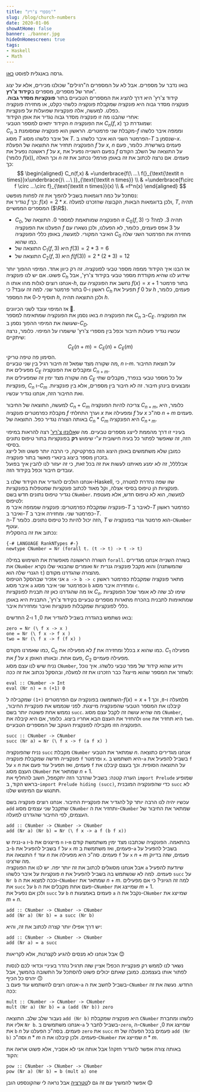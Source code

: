 ```yaml
---
title: "מספרי צ'רץ'"
slug: /blog/church-numbers
date: 2020-01-06
showAtHome: false
banner: ./banner.jpg
hideOnHomescreen: true
tags:
- Haskell
- Math
---
```


גרסה באנגלית לפוסט [כאן](./en/).

בואו נדבר על מספרים. אבל לא על המספרים ה"רגילים" שכולנו מכירים, אלא על יצוג אחר של מספרים, מספרים ב**קידוד צ'רץ'**.  
קידוד צ'רץ' היא דרך להציג את המספרים הטבעיים בתור **פונקציות מסדר גבוה**.
פונקציה מסדר גבוה היא פונקציה שמקבלת פונקציה כלשהי כקלט, או מחזירה פונקציה כפלט. למעשה, אלה פונקציות שפועלות על פונקציות.  
אחרי שהבנו מה זו פונקציה מסדר גבוה נגדיר את אופן הקידוד:  
הקידוד יתאים למספר הטבעי $n$ את הפונקציה $C_n(f, x)$ שמוגדרת כך:  
$C_n$ מקבלת שני פרמטרים. הראשון הוא פונקציה שמסומנת ב-$f$ וממפה איבר כלשהו מסוג $T$ אל איבר כלשהו מסוג $T$. הפרמטר השני הוא איבר כלשהו ב-$T$ שנסמן ב-$x$.  
הפונקציה תחזיר את התוצאה של הפעלת $f$ על $x$, $n$ פעמים בשרשרת. כלומר, פעם ראשונה נפעיל את $f$ על $x$, בפעם השנייה נפעיל את $f$ על התוצאה של השלב הקודם (כלומר $f(x)$), וכך האלה $n$ פעמים.
אם נרצה לכתוב את זה באופן פורמלי נכתוב את זה כך:
$$
\begin{aligned}
C_n(f,x)
& =\underbrace{f(\ ...\ f(}_{\text{\textit n times}}x\underbrace{)\ ...\ )}_{\text{\textit n times}} \\
& =\underbrace{f\circ f \circ ...\circ f}_{\text{\textit n times}}(x) \\
& =f^n(x)
\end{aligned}
$$
נסתכל על כמה דוגמאות בשביל להפוך את זה לפחות מופשט:  
נגדיר את $f$ כך: $f(x)=2*x$. ולכן בדוגמאות הבאות, הקבוצה שהזכרנו למעלה, $T$, תהיה המספרים הממשיים ($\R$).
- $C_0$, זו הפונקציה שמותאמת למספר $0$. התוצאה של $C_0(f, 3)$ תהיה $3$. למה? כי הפעלנו את הפונקציה $f$ על $3$ אפס פעמים, כלומר, לא הפעלנו, ולכן נשארו עם האיבר המקורי.
  למעשה, באופן כללי הפונקציה $C_0$ מחזירה את הפרמטר השני שלה כמו שהוא.
- התוצאה של $C_1(f, 3)$ היא $f(3)=2*3=6$
- התוצאה של $C_2(f, 3)$ היא $f(f(3))=2*(2*3)=12$

אז הבנו איך הקידוד ממפה מספר טבעי לפונקציה. זה רק כיוון אחד.
המיפוי ההפוך יותר פשוט. אם יש לנו פונקציה $C_h$ שידוע לנו שהיא מקודדת מספר טבעי בקידוד צ'רץ', אבל אנחנו רוצים לגלות מהו אותו ה-$h$, 
נחשב את הפונקציה עם $f(x)=x+1$ בתור פרמטר ראשון ו-$0$ בתור פרמטר שני.
למה זה עובד? כי $C_h$ תפעיל את $f$ על $0$ $h$ פעמים, כלומר, תוסיף ל-$0$ את המספר $h$, ולכן התוצאה תהיה $h$.

אז המיפוי עובד לשני הכיוונים 🥳.  
בואו נסמן את הפונקציה שמתאימה למספר $n$ את הפונקציה $C_n$ ב-$C_E$. את הפונקציה שעושה את המיפוי ההפוך נסמן ב-$C_D$.  
עכשיו נגדיר פעולות חיבור וכפל בין מספרי צ'רץ' שישמרו על המיפוי. כלומר, נרצה שיתקיים:
$$C_E(n + m)=C_E(n)+C_E(m)$$
הסימון פה טיפה טריקי.  
מה שקורה מצד שמאל זה חיבור רגיל בין שני טבעיים, $n$ ו-$m$. על תוצאת החיבור מפעילים את $C_E$ ומקבלים את הפונקציה $C_{n+m}$.  
מה שקורה מצד ימין זה שמפעילים את $C_E$ על כל מספר טבעי בנפרד, מקבלים שתי פונקציות, $C_n$ ו-$C_m$ ומבצעים בינהן חיבור. זה לא חיבור בין מספרים, אלא בין פונקציות. ואת החיבור הזה, אנחנו נגדיר עכשיו.

למעשה, התוצאה של החיבור $C_n+C_m$ צריכה להיות הפונקציה $C_{n+m}$, כלומר, היא מקבלת כפרמטרים פונקציה $f$ וערך התחלתי $x$ ומפעילה את $f$ על $x$ סה"כ $n+m$ פעמים.  
באותה הצורה נגדיר כפל. התוצאה של $C_n*C_m$ היא הפונקציה $C_{n*m}$.

בעיניי זו דרך מהממת לייצג מספרים טבעיים. מה ש[אלונזו צ'רץ'](https://he.wikipedia.org/wiki/אלונזו_צ'רץ') רצה להראות במיפוי הזה, זה שאפשר לפתור כל בעיה חישובית ע"י שימוש **רק**  בפונקציות בתור טיפוס נתונים בסיסי.  
כמובן שלא משתמשים באופן היצוג הזה בפרקטיקה, כי הרבה יותר פשוט וזול לייצג בזכרון מספר ביצוג בינארי מאשר בתור פונקציה.  
אבלללל, זה לא ימנע מאיתנו לעשות את זה בכל זאת, כי זה יעזור לנו להבין איך בפועל עובדים חיבור וכפל בקידוד הזה.

אנחנו הולכים להגדיר את הקידוד שלנו ב-Haskell, שזו שפה נהדרת למטרה, כי פונקציות הן טיפוס בסיסי אצלה, וקל מאוד לכתוב פונקציות שמטפלות בפונקציות.  
נגדיר טיפוס נתונים חדש בשם `CNumber`. למעשה, הוא לא טיפוס חדש, אלא מעטפת לטיפוס:  
פונקציה שמקבלת כפרמטרים:  פונקציה שממפה איבר מ-$T$ לאיבר ב-$T$ כפרמטר ראשון ואיבר ב-$T$ כפרמטר שני. ומחזירה איבר ב-$T$.  
ה-$T$ הזה יכול להיות כל טיפוס נתונים. כלומר, $T$ הוא פרמטר גנרי בפונקציה ש-`CNumber` עוטף.  
נכתוב את זה בהסקלית:

```hs:gist=SophieSaiada/4bcdc401767be16c95d3f17c8daef0e1#file-churchnumbers-hs-L1-L5
{-# LANGUAGE RankNTypes #-}
newtype CNumber = Nr (forall t. (t -> t) -> t -> t)
```

השורה הראשונה מאפשרת את השימוש במילה `forall`. בשורה השנייה אנחנו מגדירים את `CNumber` ואומרים שהבנאי שלו נקרא `Nr` והוא מקבל פונקציה גנרית (שהמשתנה הגנרי שלה הוא `t`) מהצורה שהגדרנו מקודם.  
אני אזכיר שבהסקל הטיפוס `a -> b -> c` מתאר פונקציה שמקבלת כפרמטר ראשון איבר מסוג `a` וכפרמטר שני איבר מסוג `b` ומחזירה איבר מסוג `c`.  
אז מה שהגדרנו כאן זה תבנית לפונקציות $C_n$. שימו לב שזה לא אומר שכל הפונקציות שמתאימות לתבנית בהכרח מתארות מספרים טבעיים בקידוד צ'רץ', התבנית היא באופן כללי לפונקציות שמקבלות פונקציות ואיבר ומחזירות איבר.

בואו נשתמש בהגדרה בשביל להגדיר את $0$, $1$ ו-$2$ החדשים:
```hs:gist=SophieSaiada/4bcdc401767be16c95d3f17c8daef0e1#file-churchnumbers-hs-L7-L10
zero = Nr (\ f x -> x )
one = Nr (\ f x -> f x )
two = Nr (\ f x -> f (f x) )
```
כמו שאמרנו מקודם, $C_0$ לא מפעילה את $f$ בכלל ומחזירה את $x$ כמו שהוא. $C_1$ מפעילה את $f$ על $x$ פעם אחת. ובאותו האופן, $C_2$ מפעילה פעמיים.  
נניח שיש לנו עצם מסוג `CNumber`, וידוע שהוא קידוד של מפר טבעי כלשהו. איך נוכל לשחזר את המספר שהוא מייצג? כבר הזכרנו את זה למעלה, ובהסקל נכתוב את זה ככה:
```hs:gist=SophieSaiada/4bcdc401767be16c95d3f17c8daef0e1#file-churchnumbers-hs-L12-L13
eval :: CNumber -> Int
eval (Nr n) = n (+1) 0
```
השתמשנו בפונקציה עם הפרמטרים `(+1)` שמקבילה ל-$f(x)=x+1$ מלמעלה ו-`0`, וכך קיבלנו את המספר הטבעי שהפונקציה מייצגת.
לפני שנממש את פונקציית החיבור, נממש אחת פשוטה יותר בשם `succ`. מה שהיא עושה זה לקבל עצם מסוג `CNumber`, ולהחזיר את העצם הבא אחריו ביצוג. כלומר, אם היא קיבלה את `one` היא תחזיר את `two`. הפונקציה הזו מקבילה לפונקצית העוקב של המספרים הטבעיים.
```hs:gist=SophieSaiada/4bcdc401767be16c95d3f17c8daef0e1#file-churchnumbers-hs-L15-L16
succ :: CNumber -> CNumber
succ (Nr a) = Nr (\ f x -> f (a f x) )
```
נניח שהפונקציה `succ` מקבלת `CNumber` שמתאר את הטבעי $n$.
אנחנו מגדירים כתוצאה פונקצייה חדשה שמקבלת פונקציה `f` ופרמטר `x`.
היא תשתמש ב-`a` בשביל להפעיל את `f` על `x` $n$ פעמים, ואז תפעיל עוד פעם את `f` על התוצאה הסופית. וכך בעצם קיבלנו את העצם מסוג `CNumber` שמתאר את $n+1$.  
הערה קטנה: בשביל שהדבר הזה יתקמפל, חשוב להחליף את `import Prelude` שמופיע בראש הקוד, ב-`import Prelude hiding (succ)`, כדי שהפונקציה המובנית `succ` לא תתנגש עם המימוש שלנו.

עכשיו יהיה לנו הרבה יותר קל להגדיר את פונקציית החיבור. אנחנו רוצים פונקציה בשם `add` שתקבל שני עצמים מסוג `CNumber` ותחזיר את ה-`CNumber` שמתאר את החיבור של העצמים, לפי החיבור שהגדרנו למעלה.
```hs:gist=SophieSaiada/4bcdc401767be16c95d3f17c8daef0e1#file-churchnumbers-hs-L18-L19
add :: CNumber -> CNumber -> CNumber
add (Nr a) (Nr b) = Nr (\ f x -> a f (b f x))
```
נניח ש-`a` ו-`b` מייצגים את `n` ו-`m` בהתאמה. הפונקציה שכתבנו מצד ימין משתמשת קודם ב-`b` בשביל להפעיל את `f` על `x` $m$ פעמים, ואז משתמשת ב-`a` בשביל להפעיל על התוצאה את `f` עוד $n$ פעמים. סה"כ היא מפעילה את `f` על `x` $n+m$ פעמים, שזה בדיוק מה שרצינו.  
אבל אנחנו מסוגלים לכתוב את זה יותר יפה. יש לנו את הפונקציה `a` שיודעת להפעיל פונקציות על איבר כלשהו $n$ פעמים. למה לא שנשתמש בה בשביל להפעיל את `succ` על `Nr b` וככה למצוא את ה-`CNumber` שמתאר את $n+m$.
למה זה הגיוני? כי אם מפעילים את `succ` על `b` פעם אחת מקבלים את ה-`CNumber` שמייצג את $m+1$.  
ולכן אם נפעיל את `succ` על `b` $n$ פעמים באמצעות `a` נקבל את ה-`CNumber` שמייצג את $m+n$.
```hs:gist=SophieSaiada/4bcdc401767be16c95d3f17c8daef0e1#file-churchnumbers-hs-L18-L20
add :: CNumber -> CNumber -> CNumber
add (Nr a) (Nr b) = a succ (Nr b)
```
יש דרך אפילו יותר קצרה לכתוב את זה, והיא:
```hs:gist=SophieSaiada/4bcdc401767be16c95d3f17c8daef0e1#file-churchnumbers-hs-L18-L21
add :: CNumber -> CNumber -> CNumber
add (Nr a) = a succ
```
אבל אנחנו לא מנסים להגיע לקצרנות, אלא לקריאות 😊

נשאר לנו לממש רק פונקציית הכפל! אציין שזה תרגיל נהדר בעיניי וכדאי לכם לנסות לפתור אותו בעצמכם. כמובן שאתם יכולים פשוט להסתכל על התשובה בהמשך, אבל יהרס כל הכיף 🙃  
אנחנו רוצים להשתמש עוד פעם ב-`a` בשביל לחשב את ה-`CNumber` החדש. נעשה את זה ככה: 
```hs:gist=SophieSaiada/4bcdc401767be16c95d3f17c8daef0e1#file-churchnumbers-hs-L23-L25
mult :: CNumber -> CNumber -> CNumber
mult (Nr a) (Nr b) = a (add (Nr b)) zero
```
נעבור שלב שלב. התוצאה `add (Nr b)` היא פונקציה שמקבלת `CNumber` כלשהו ומחברת אליו את `Nr b`. אנחנו משתמשים ב-`a` בשביל לחבר ל-`zero`, ה-`CNumber` שמייצג את $0$, את `b` $n$ פעמים. בסה"כ הפעלנו על `zero` את `succ` $m$ פעמים בכל הפעלה של `add (Nr b)` וסה"כ $n*m$ פעמים. ולכן קיבלנו את ה-`CNumber` שמייצג את $n*m$.

באותה צורה אפשר להגדיר חזקה! אבל אותה אני לא אסביר, אלא פשוט אראה את הקוד:
```hs:gist=SophieSaiada/4bcdc401767be16c95d3f17c8daef0e1#file-churchnumbers-hs-L27-L29
pow :: CNumber -> CNumber -> CNumber
pow (Nr a) (Nr b) = b (mult a) one
```

אפשר להמשיך עם זה גם ל[טטרציה](https://he.wikipedia.org/wiki/טטרציה) אבל נראה לי שהקונספט הובן 😊